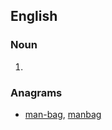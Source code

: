 ==English==

===Noun===
{{en-noun|sg=[[bag]] [[man]]|bag men}}

#{{alternative spelling of|bagman}}

===Anagrams===
* [[man-bag#English|man-bag]], [[manbag#English|manbag]]